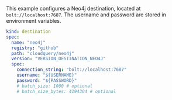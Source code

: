 This example configures a Neo4j destination, located at `bolt://localhost:7687`. The username and password are stored in environment variables.

```yaml copy
kind: destination
spec:
  name: "neo4j"
  registry: "github"
  path: "cloudquery/neo4j"
  version: "VERSION_DESTINATION_NEO4J"
  spec:
    connection_string: "bolt://localhost:7687"
    username: "${USERNAME}"
    password: "${PASSWORD}"
    # batch_size: 1000 # optional
    # batch_size_bytes: 4194304 # optional
```
